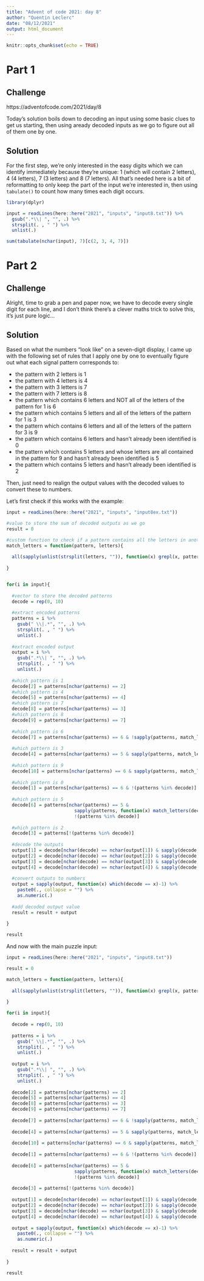 ```yaml
---
title: "Advent of code 2021: day 8"
author: "Quentin Leclerc"
date: "08/12/2021"
output: html_document
---
```


```r
knitr::opts_chunk$set(echo = TRUE)
```

# Part 1

## Challenge

https://adventofcode.com/2021/day/8

Today's solution boils down to decoding an input using some basic clues to get us starting, then using aready decoded inputs as we go to figure out all of them one by one.

## Solution

For the first step, we're only interested in the easy digits which we can identify immediately because they're unique: 1 (which will contain 2 letters), 4 (4 letters), 7 (3 letters) and 8 (7 letters). All that's needed here is a bit of reformatting to only keep the part of the input we're interested in, then using `tabulate()` to count how many times each digit occurs.

```r

library(dplyr)

input = readLines(here::here("2021", "inputs", "input8.txt")) %>%
  gsub(".*\\| ", "", .) %>%
  strsplit(. , " ") %>%
  unlist(.)

sum(tabulate(nchar(input), 7)[c(2, 3, 4, 7)])

```





# Part 2

## Challenge

Alright, time to grab a pen and paper now, we have to decode every single digit for each line, and I don't think there's a clever maths trick to solve this, it's just pure logic...

## Solution

Based on what the numbers "look like" on a seven-digit display, I came up with the following set of rules that I apply one by one to eventually figure out what each signal pattern corresponds to:

- the pattern with 2 letters is 1
- the pattern with 4 letters is 4
- the pattern with 3 letters is 7
- the pattern with 7 letters is 8
- the pattern which contains 6 letters and NOT all of the letters of the pattern for 1 is 6
- the pattern which contains 5 letters and all of the letters of the pattern for 1 is 3
- the pattern which contains 6 letters and all of the letters of the pattern for 3 is 9
- the pattern which contains 6 letters and hasn't already been identified is 0
- the pattern which contains 5 letters and whose letters are all contained in the pattern for 9 and hasn't already been identified is 5
- the pattern which contains 5 letters and hasn't already been identified is 2

Then, just need to realign the output values with the decoded values to convert these to numbers.

Let's first check if this works with the example:

```r

input = readLines(here::here("2021", "inputs", "input8ex.txt"))

#value to store the sum of decoded outputs as we go
result = 0

#custom function to check if a pattern contains all the letters in another pattern
match_letters = function(pattern, letters){
  
  all(sapply(unlist(strsplit(letters, "")), function(x) grepl(x, pattern)))
  
}


for(i in input){
  
  #vector to store the decoded patterns
  decode = rep(0, 10)
  
  #extract encoded patterns
  patterns = i %>%
    gsub(" \\|.*", "", .) %>%
    strsplit(. , " ") %>%
    unlist(.)
  
  #extract encoded output
  output = i %>%
    gsub(".*\\| ", "", .) %>%
    strsplit(. , " ") %>%
    unlist(.)
  
  #which pattern is 1
  decode[2] = patterns[nchar(patterns) == 2]
  #which pattern is 4
  decode[5] = patterns[nchar(patterns) == 4]
  #which pattern is 7
  decode[8] = patterns[nchar(patterns) == 3]
  #which pattern is 8
  decode[9] = patterns[nchar(patterns) == 7]
  
  #which pattern is 6
  decode[7] = patterns[nchar(patterns) == 6 & !sapply(patterns, match_letters, letters = decode[2])]
  
  #which pattern is 3
  decode[4] = patterns[nchar(patterns) == 5 & sapply(patterns, match_letters, letters = decode[2])]
  
  #which pattern is 9
  decode[10] = patterns[nchar(patterns) == 6 & sapply(patterns, match_letters, letters = decode[4])]
  
  #which pattern is 0
  decode[1] = patterns[nchar(patterns) == 6 & !(patterns %in% decode)]
  
  #which pattern is 5
  decode[6] = patterns[nchar(patterns) == 5 &
                         sapply(patterns, function(x) match_letters(decode[10], x)) &
                         !(patterns %in% decode)]
  
  #which pattern is 2
  decode[3] = patterns[!(patterns %in% decode)]
  
  #decode the outputs
  output[1] = decode[nchar(decode) == nchar(output[1]) & sapply(decode, match_letters, letters = output[1])]
  output[2] = decode[nchar(decode) == nchar(output[2]) & sapply(decode, match_letters, letters = output[2])]
  output[3] = decode[nchar(decode) == nchar(output[3]) & sapply(decode, match_letters, letters = output[3])]
  output[4] = decode[nchar(decode) == nchar(output[4]) & sapply(decode, match_letters, letters = output[4])]
  
  #convert outputs to numbers
  output = sapply(output, function(x) which(decode == x)-1) %>%
    paste0(., collapse = "") %>%
    as.numeric(.)
  
  #add decoded output value
  result = result + output
  
}

result

```

And now with the main puzzle input:

```r

input = readLines(here::here("2021", "inputs", "input8.txt"))

result = 0

match_letters = function(pattern, letters){
  
  all(sapply(unlist(strsplit(letters, "")), function(x) grepl(x, pattern)))
  
}

for(i in input){
  
  decode = rep(0, 10)
  
  patterns = i %>%
    gsub(" \\|.*", "", .) %>%
    strsplit(. , " ") %>%
    unlist(.)
  
  output = i %>%
    gsub(".*\\| ", "", .) %>%
    strsplit(. , " ") %>%
    unlist(.)
  
  decode[2] = patterns[nchar(patterns) == 2]
  decode[5] = patterns[nchar(patterns) == 4]
  decode[8] = patterns[nchar(patterns) == 3]
  decode[9] = patterns[nchar(patterns) == 7]
  
  decode[7] = patterns[nchar(patterns) == 6 & !sapply(patterns, match_letters, letters = decode[2])]
  
  decode[4] = patterns[nchar(patterns) == 5 & sapply(patterns, match_letters, letters = decode[2])]
  
  decode[10] = patterns[nchar(patterns) == 6 & sapply(patterns, match_letters, letters = decode[4])]
  
  decode[1] = patterns[nchar(patterns) == 6 & !(patterns %in% decode)]
  
  decode[6] = patterns[nchar(patterns) == 5 &
                         sapply(patterns, function(x) match_letters(decode[10], x)) &
                         !(patterns %in% decode)]
  
  decode[3] = patterns[!(patterns %in% decode)]
  
  output[1] = decode[nchar(decode) == nchar(output[1]) & sapply(decode, match_letters, letters = output[1])]
  output[2] = decode[nchar(decode) == nchar(output[2]) & sapply(decode, match_letters, letters = output[2])]
  output[3] = decode[nchar(decode) == nchar(output[3]) & sapply(decode, match_letters, letters = output[3])]
  output[4] = decode[nchar(decode) == nchar(output[4]) & sapply(decode, match_letters, letters = output[4])]
  
  output = sapply(output, function(x) which(decode == x)-1) %>%
    paste0(., collapse = "") %>%
    as.numeric(.)
  
  result = result + output
  
}

result

```

